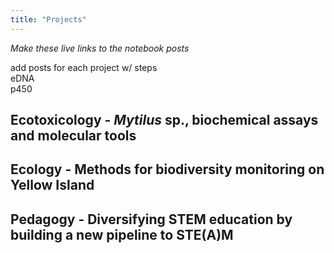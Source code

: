 ```yaml
---
title: "Projects"
---
```


*Make these live links to the notebook posts*

add posts for each project w/ steps\
eDNA\
p450

## Ecotoxicology - *Mytilus* sp., biochemical assays and molecular tools

## Ecology - Methods for biodiversity monitoring on Yellow Island

## Pedagogy - Diversifying STEM education by building a new pipeline to STE(A)M
